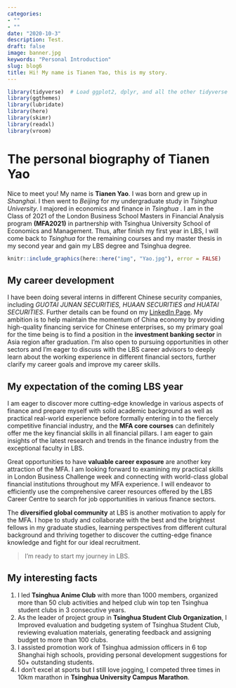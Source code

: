 ```yaml
---
categories:
- ""
- ""
date: "2020-10-3"
description: Test.
draft: false
image: banner.jpg
keywords: "Personal Introduction"
slug: blog6
title: Hi! My name is Tianen Yao, this is my story.
---
```


```r
library(tidyverse)  # Load ggplot2, dplyr, and all the other tidyverse packages
library(ggthemes)
library(lubridate)
library(here)
library(skimr)
library(readxl)
library(vroom)
```

# The personal biography of **Tianen Yao**

Nice to meet you! My name is **Tianen Yao**. I was born and grew up in *Shanghai*.  I then went to *Beijing* for my undergraduate study in *Tsinghua University*. I majored in economics and finance in *Tsinghua* . I am in the Class of 2021 of the London Business School Masters in Financial Analysis program **(MFA2021)** in partnership with Tsinghua University School of Economics and Management. Thus, after finish my first year in LBS, I will come back to *Tsinghua* for the remaining courses and my master thesis in my second year and gain my LBS degree and Tsinghua degree.


```r
knitr::include_graphics(here::here("img", "Yao.jpg"), error = FALSE)
```

## My career development

I have been doing several interns in different Chinese security companies, including *GUOTAI JUNAN SECURITIES, HUAAN SECURITIES and HUATAI SECURITIES*. Further details can be found on my [LinkedIn Page](https://www.linkedin.com/in/tianen-yao/). My ambition is to help maintain the momentum of China economy by providing high-quality financing service for Chinese enterprises, so my primary goal for the time being is to find a position in the **investment banking sector** in Asia region after graduation. I’m also open to pursuing opportunities in other sectors and I’m eager to discuss with the LBS career advisors to deeply learn about the working experience in different financial sectors, further clarify my career goals and improve my career skills.

## My expectation of the coming LBS year

I am eager to discover more cutting-edge knowledge in various aspects of finance and prepare myself with solid academic background as well as practical real-world experience before formally entering in to the fiercely competitive financial industry, and the **MFA core courses** can definitely offer me the key financial skills in all financial pillars. I am eager to gain insights of the latest research and trends in the finance industry from the exceptional faculty in LBS.

Great opportunities to have **valuable career exposure** are another key attraction of the MFA. I am looking forward to examining my practical skills in London Business Challenge week and connecting with world-class global financial institutions throughout my MFA experience. I will endeavor to efficiently use the comprehensive career resources offered by the LBS Career Centre to search for job opportunities in various finance sectors.

The **diversified global community** at LBS is another motivation to apply for the MFA. I hope to study and collaborate with the best and the brightest fellows in my graduate studies, learning perspectives from different cultural background and thriving together to discover the cutting-edge finance knowledge and fight for our ideal recruitment. 

>I’m ready to start my journey in LBS.

## My interesting facts

1. I led **Tsinghua Anime Club** with more than 1000 members, organized more than 50 club activities and helped club win top ten Tsinghua student clubs in 3 consecutive years.
2. As the leader of project group in **Tsinghua Student Club Organization**, I Improved evaluation and budgeting system of Tsinghua Student Club, reviewing evaluation materials, generating feedback and assigning budget to more than 100 clubs. 
3. I assisted promotion work of Tsinghua admission officers in 6 top Shanghai high schools, providing personal development suggestions for 50+ outstanding students.
4. I don’t excel at sports but I still love jogging, I competed three times in 10km marathon in **Tsinghua University Campus Marathon**.

